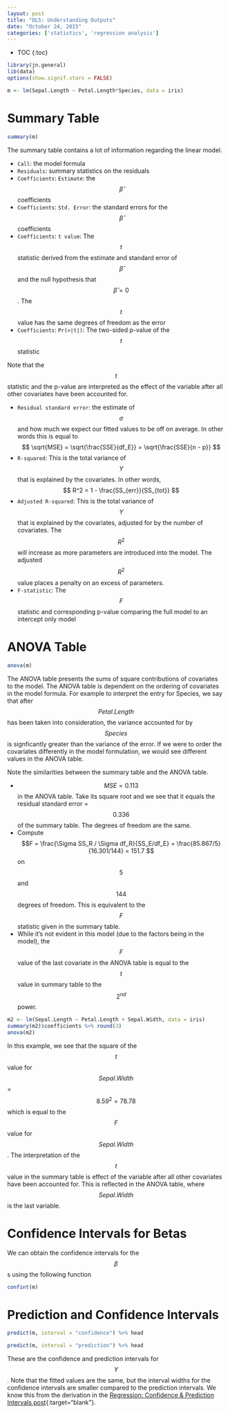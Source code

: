 ```yaml
---
layout: post
title: "OLS: Understanding Outputs"
date: "October 24, 2015"
categories: ['statistics', 'regression analysis']
---
```


* TOC
{:toc}

```r
library(jn.general)
lib(data)
options(show.signif.stars = FALSE) 
```

```r
m <- lm(Sepal.Length ~ Petal.Length*Species, data = iris)
```

# Summary Table
```r
summary(m)
```

The summary table contains a lot of information regarding the linear model.

* `Call`: the model formula
* `Residuals`: summary statistics on the residuals
* `Coefficients`: `Estimate`: the $$\hat{\beta}$$ coefficients
* `Coefficients`: `Std. Error`: the standard errors for the $$\hat{\beta}$$ coefficients
* `Coefficients`: `t value`: The $$t$$ statistic derived from the estimate and standard error of $$\hat{\beta}$$ and the null hypothesis that $$\hat{\beta} = 0$$. The $$t$$ value has the same degrees of freedom as the error
* `Coefficients`: `Pr(>|t|)`:  The two-sided p-value of the $$t$$ statistic

Note that the $$t$$ statistic and the p-value are interpreted as the effect of the variable after all other covariates have been accounted for. 

* `Residual standard error`: the estimate of $$\sigma$$ and how much we expect our fitted values to be off on average. In other words this is equal to $$ \sqrt{MSE} = \sqrt{\frac{SSE}{df_E}} =  \sqrt{\frac{SSE}{n - p}} $$
* `R-squared`: This is the total variance of $$Y$$ that is explained by the covariates. In other words, $$ R^2 = 1 - \frac{SS_{err}}{SS_{tot}} $$
* `Adjusted R-squared`: This is the total variance of $$Y$$ that is explained by the covariates, adjusted for by the number of covariates. The $$R^2$$ will increase as more parameters are introduced into the model. The adjusted $$R^2$$ value places a penalty on an excess of parameters.
* `F-statistic`: The $$F$$ statistic and corresponding p-value comparing the full model to an intercept only model

# ANOVA Table
```r
anova(m)
```

The ANOVA table presents the sums of square contributions of covariates to the model. The ANOVA table is dependent on the ordering of covariates in the model formula. For example to interpret the entry for Species, we say that after $$Petal.Length$$ has been taken into consideration, the variance accounted for by $$Species$$ is signficantly greater than the variance of the error. If we were to order the covariates differently in the model formulation, we would see different values in the ANOVA table. 

Note the similarities between the summary table and the ANOVA table. 

* $$MSE = 0.113$$ in the ANOVA table. Take its square root and we see that it equals the residual standard error = $$0.336$$ of the summary table. The degrees of freedom are the same. 
* Compute $$F = \frac{\Sigma SS_R / \Sigma df_R}{SS_E/df_E} = \frac{85.867/5}{16.301/144} = 151.7 $$ on $$5$$ and $$144$$ degrees of freedom. This is equivalent to the $$F$$ statistic given in the summary table.
* While it's not evident in this model (due to the factors being in the model), the $$F$$ value of the last covariate in the ANOVA table is equal to the $$t$$ value in summary table to the $$2^{nd}$$ power. 

```r
m2 <- lm(Sepal.Length ~ Petal.Length + Sepal.Width, data = iris)
summary(m2)$coefficients %>% round(3)
anova(m2)
```

In this example, we see that the square of the $$t$$ value for $$Sepal.Width$$ = $$ 8.59^2 = 78.78 $$ which is equal to the $$F$$ value for $$Sepal.Width$$. The interpretation of the $$t$$ value in the summary table is effect of the variable after all other covariates have been accounted for. This is reflected in the ANOVA table, where $$Sepal.Width$$ is the last variable. 

# Confidence Intervals for Betas

We can obtain the confidence intervals for the $$\beta$$s using the following function
```r
confint(m)
```


# Prediction and Confidence Intervals
```r
predict(m, interval = "confidence") %>% head
```


```r
predict(m, interval = "prediction") %>% head
```

These are the confidence and prediction intervals for $$Y$$. Note that the fitted values are the same, but the interval widths for the confidence intervals are smaller compared to the prediction intervals. We know this from the derivation in the [Regression: Confidence & Prediction Intervals post][reg_int_post]{:target="blank"}. 

[reg_int_post]: http://jnguyen92.github.io/nhuyhoa//2015/10/OLS-Intervals.html